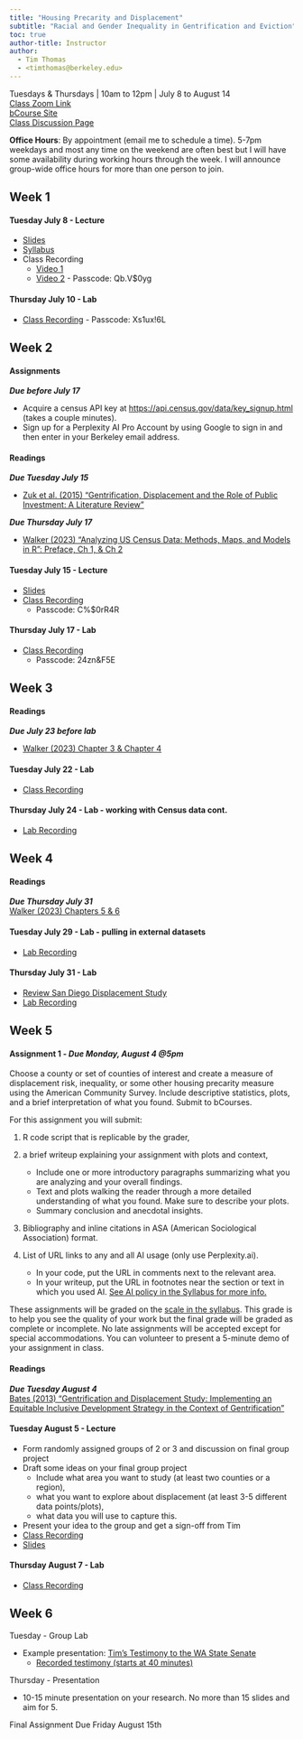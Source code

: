 ```yaml
---
title: "Housing Precarity and Displacement"
subtitle: "Racial and Gender Inequality in Gentrification and Eviction"
toc: true
author-title: Instructor
author: 
  - Tim Thomas
  - <timthomas@berkeley.edu>
---
```

Tuesdays & Thursdays | 10am to 12pm | July 8 to August 14   
[Class Zoom Link](https://berkeley.zoom.us/j/99494916996?pwd=IQBGF2aswPwTpemADGSM3dK0zICgHy.1&jst=2)  
[bCourse Site](https://bcourses.berkeley.edu/courses/1546264)  
[Class Discussion Page](https://bcourses.berkeley.edu/courses/1546264/discussion_topics)  

**Office Hours**: By appointment (email me to schedule a time). 5-7pm weekdays and most any time on the weekend are often best but I will have some availability during working hours through the week. I will announce group-wide office hours for more than one person to join. 

## Week 1
#### Tuesday July 8 - Lecture
* [Slides](https://docs.google.com/presentation/d/1nHe2SQmLnlvXZnCW8O6uzEcM15XqA3w2flZ4ntPqbM0)
* [Syllabus](syllabus.qmd)
* Class Recording
  * [Video 1](https://drive.google.com/drive/folders/1e2GNPfaqiuiEkfac4mfEL6bF2y4vCeUo?usp=drive_link)
  * [Video 2](https://berkeley.zoom.us/rec/share/3fLK5nFCklPA1iXs3_D591fofoRwb--61f18MeChXdXykII7oiEDLZQzRuHF6XA5.D6XjsmytyWgvQDJ3?startTime=1751995954000) - Passcode: Qb.V$0yg

#### Thursday July 10 - Lab
* [Class Recording](https://berkeley.zoom.us/rec/share/dFEsknv01skouItQ4qEHIBRkxRnaSXwb1n1abcbZOhP0TPulLCnqbE3RwIfRlbej.WQzdk5ahWgz0emhF) - Passcode: Xs1ux!6L

## Week 2

#### Assignments
***Due before July 17***

* Acquire a census API key at <https://api.census.gov/data/key_signup.html> (takes a couple minutes).
* Sign up for a Perplexity AI Pro Account by using Google to sign in and then enter in your Berkeley email address. 

#### Readings
***Due Tuesday July 15***  

* [Zuk et al. (2015) "Gentrification, Displacement and the Role of Public Investment: A Literature Review"](https://www.researchgate.net/profile/Karen-Chapple/publication/334638363_Gentrification_Displacement_and_the_Role_of_Public_Investment_A_Literature_Review/links/5d37697f4585153e591c453f/Gentrification-Displacement-and-the-Role-of-Public-Investment-A-Literature-Review.pdf)

***Due Thursday July 17***

* [Walker (2023) “Analyzing US Census Data: Methods, Maps, and Models in R”: Preface, Ch 1, & Ch 2](https://walker-data.com/census-r/index.html)

#### Tuesday July 15 - Lecture

* [Slides](https://docs.google.com/presentation/d/1sAHFBSSwSBNzVZs7TF1Rk_gCMOIjwkNiHmo3nlTylB8/edit?slide=id.g32100058b3b_0_3#slide=id.g32100058b3b_0_3)
* [Class Recording](https://berkeley.zoom.us/rec/share/81wQSGTNgl5wSa481qIEOjRQvLAtxxhWudRobXHQCQiHfWusO6bAYqEvyXINQBLj.84RPyfmYaeUOtxIC)  
    * Passcode: C%$0rR4R

#### Thursday July 17 - Lab
* [Class Recording](https://berkeley.zoom.us/rec/share/EZXOSiRRiQQ6UKMXiUGZm2eegadrSyN7akBR0vrGmHQ1jVYId4uDzriN2qImjL6Q.iSYxymVyv_FSUYHe)  
    * Passcode: 24zn&F5E

## Week 3
#### Readings 
***Due July 23 before lab***

* [Walker (2023) Chapter 3 & Chapter 4](https://walker-data.com/census-r/wrangling-census-data-with-tidyverse-tools.html)

#### Tuesday July 22 - Lab

* [Class Recording](https://drive.google.com/drive/folders/158b8hFcRzpQiEnouhDBDgB-W5_ykzoQ0?usp=sharing)

#### Thursday July 24 - Lab - working with Census data cont.

* [Lab Recording](https://drive.google.com/file/d/1n_s14PwgzAfVIWlZlEajiWOXo3N7xzyl/view?usp=drive_link)

## Week 4

#### Readings 

***Due Thursday July 31***   
[Walker (2023) Chapters 5 & 6](https://walker-data.com/census-r/census-geographic-data-and-applications-in-r.html)

#### Tuesday July 29 - Lab - pulling in external datasets

* [Lab Recording](https://drive.google.com/drive/folders/15HCR-AFKFXu3G39HNjccfwTZAey1oR1J?dmr=1&ec=wgc-drive-globalnav-goto)

#### Thursday July 31 - Lab

* [Review San Diego Displacement Study](https://urban-displacement.github.io/edr-sandag/)
* [Lab Recording](https://drive.google.com/drive/folders/1VWuA2Ov2yD3z6tmDMTW3gVVtBAWXUkvp?usp=drive_link)

## Week 5

#### **Assignment 1** - *Due Monday, August 4 @5pm*

Choose a county or set of counties of interest and create a measure of displacement risk, inequality, or some other housing precarity measure using the American Community Survey. Include descriptive statistics, plots, and a brief interpretation of what you found. Submit to bCourses. 

For this assignment you will submit:

1. R code script that is replicable by the grader, 

2. a brief writeup explaining your assignment with plots and context, 
    * Include one or more introductory paragraphs summarizing what you are analyzing and your overall findings. 
    * Text and plots walking the reader through a more detailed understanding of what you found. Make sure to describe your plots. 
    * Summary conclusion and anecdotal insights.
        
3. Bibliography and inline citations in ASA (American Sociological Association) format.
    
4. List of URL links to any and all AI usage (only use Perplexity.ai). 
    * In your code, put the URL in comments next to the relevant area. 
    * In your writeup, put the URL in footnotes near the section or text in which you used AI. [See AI policy in the Syllabus for more info.](syllabus.html#ai-policy)


These assignments will be graded on the [scale in the syllabus](syllabus.html#course-grading). This grade is to help you see the quality of your work but the final grade will be graded as complete or incomplete. No late assignments will be accepted except for special accommodations. You can volunteer to present a 5-minute demo of your assignment in class.

#### Readings

***Due Tuesday August 4***  
[Bates (2013) "Gentrification and Displacement Study: Implementing an Equitable Inclusive Development Strategy in the Context of Gentrification"](https://www.portland.gov/sites/default/files/2020-01/2-gentrification-and-displacement-study-05.18.13.pdf)



#### Tuesday August 5 - Lecture

* Form randomly assigned groups of 2 or 3 and discussion on final group project  
* Draft some ideas on your final group project
    * Include what area you want to study (at least two counties or a region), 
    * what you want to explore about displacement (at least 3-5 different data points/plots), 
    * what data you will use to capture this. 
* Present your idea to the group and get a sign-off from Tim
* [Class Recording](https://drive.google.com/drive/folders/1ai9KxwTX2vwlONxFueHc8jCwQW_Dc9PH?usp=drive_link)
* [Slides](https://docs.google.com/presentation/d/1RygZAh2hjctNzeS3_bgidrAefdnZyydGzj_Dta1vSZw/edit?pli=1&slide=id.g32100058b3b_0_3#slide=id.g32100058b3b_0_3)

#### Thursday August 7 - Lab

* [Class Recording](https://drive.google.com/drive/folders/1pvLfrWyjLSNheCdsdLB6XFZ3TKsh6OSE?usp=drive_link)

## Week 6 

Tuesday - Group Lab

* Example presentation: [Tim's Testimony to the WA State Senate](https://docs.google.com/presentation/d/1x7SCdTeBdczY5Ga5wvixMxtvTv-a4rTph6LIQWLsIk0/edit?pli=1&slide=id.g32100058b3b_1_1#slide=id.g32100058b3b_1_1)
    * [Recorded testimony (starts at 40 minutes)](https://tvw.org/video/senate-housing-2024121118/)

Thursday - Presentation

* 10-15 minute presentation on your research. No more than 15 slides and aim for 5. 

Final Assignment Due Friday August 15th




